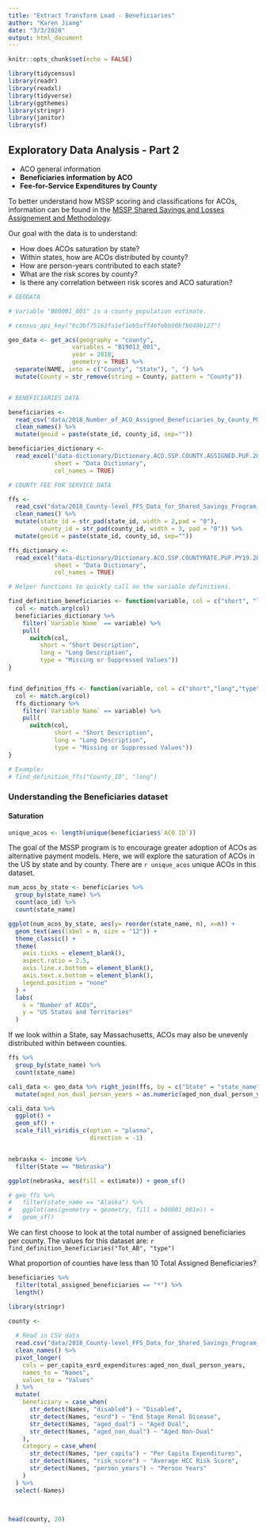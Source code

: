```yaml
---
title: "Extract Transform Load - Beneficiaries"
author: "Karen Jiang"
date: "3/3/2020"
output: html_document
---
```


```r
knitr::opts_chunk$set(echo = FALSE)

library(tidycensus)
library(readr)
library(readxl)
library(tidyverse)
library(ggthemes)
library(stringr)
library(janitor)
library(sf)
```

## Exploratory Data Analysis - Part 2

* ACO general information
* **Beneficiaries information by ACO**
* **Fee-for-Service Expenditures by County**

To better understand how MSSP scoring and classifications for ACOs, information can be found in the  [MSSP Shared Savings and Losses Assignement and Methodology ]("https://www.cms.gov/Medicare/Medicare-Fee-for-Service-Payment/sharedsavingsprogram/Downloads/Shared-Savings-Losses-Assignment-Spec-V7.pdf").


Our goal with the data is to understand:

- How does ACOs saturation by state?
- Within states, how are ACOs distributed by county?
- How are person-years contributed to each state?
- What are the risk scores by county?
- Is there any correlation between risk scores and ACO saturation?

```r

# GEODATA

# Variable "B00001_001" is a county population estimate.

# census_api_key("6c3bf75163fa1ef1eb5aff46febb50bfb040b127")

geo_data <- get_acs(geography = "county",
                  variables = "B19013_001", 
                  year = 2018,
                  geometry = TRUE) %>%
  separate(NAME, into = c("County", "State"), ", ") %>%
  mutate(County = str_remove(string = County, pattern = "County"))


# BENEFICIARIES DATA

beneficiaries <- 
  read_csv("data/2018_Number_of_ACO_Assigned_Beneficiaries_by_County_PUF.csv") %>%
  clean_names() %>%
  mutate(geoid = paste(state_id, county_id, sep=""))

beneficiaries_dictionary <-
  read_excel("data-dictionary/Dictionary.ACO.SSP.COUNTY.ASSIGNED.PUF.2018.xlsx",
             sheet = "Data Dictionary",
             col_names = TRUE)

# COUNTY FEE FOR SERVICE DATA

ffs <- 
  read_csv("data/2018_County-level_FFS_Data_for_Shared_Savings_Program_Benchmark_PUF.csv") %>%
  clean_names() %>%
  mutate(state_id = str_pad(state_id, width = 2,pad = "0"),
         county_id = str_pad(county_id, width = 3, pad = "0")) %>%
  mutate(geoid = paste(state_id, county_id, sep=""))

ffs_dictionary <-
  read_excel("data-dictionary/Dictionary.ACO.SSP.COUNTYRATE.PUF.PY19.2018.xlsx",
             sheet = "Data Dictionary",
             col_names = TRUE)

```

```r

# Helper functions to quickly call on the variable definitions.

find_definition_beneficiaries <- function(variable, col = c("short", "long", "type")) {
  col <- match.arg(col)
  beneficiaries_dictionary %>%
    filter(`Variable Name` == variable) %>%
    pull(
      switch(col,
         short = "Short Description",
         long = "Long Description",
         type = "Missing or Suppressed Values"))
}


find_definition_ffs <- function(variable, col = c("short","long","type")) {
  col <- match.arg(col)
  ffs_dictionary %>%
    filter(`Variable Name` == variable) %>%
    pull(
      switch(col,
             short = "Short Description",
             long = "Long Description",
             type = "Missing or Suppressed Values"))
}

# Example: 
# find_definition_ffs("County_ID", "long")
```


### Understanding the Beneficiaries dataset

#### Saturation

```r
unique_acos <- length(unique(beneficiaries$`ACO ID`))
```
The goal of the MSSP program is to encourage greater adoption of ACOs as alternative payment models. Here, we will explore the saturation of ACOs in the US by state and by county. There are `r unique_acos` unique ACOs in this dataset. 

```r
num_acos_by_state <- beneficiaries %>% 
  group_by(state_name) %>%
  count(aco_id) %>%
  count(state_name)

ggplot(num_acos_by_state, aes(y= reorder(state_name, n), x=n)) + 
  geom_text(aes(label = n, size = "12")) + 
  theme_classic() +
  theme(
    axis.ticks = element_blank(),
    aspect.ratio = 2.5,
    axis.line.x.bottom = element_blank(),
    axis.text.x.bottom = element_blank(),
    legend.position = "none"
  ) +
  labs(
    x = "Number of ACOs",
    y = "US States and Territories"
  )

```
If we look within a State, say Massachusetts, ACOs may also be unevenly distributed within between counties.

```r

ffs %>%
  group_by(state_name) %>%
  count(state_name)

cali_data <- geo_data %>% right_join(ffs, by = c("State" = "state_name", "County" = "county_name")) %>% filter(State == "California") %>%
  mutate(aged_non_dual_person_years = as.numeric(aged_non_dual_person_years))

cali_data %>%
  ggplot() +
  geom_sf() +
  scale_fill_viridis_c(option = "plasma",
                       direction = -1)


nebraska <- income %>%
  filter(State == "Nebraska")

ggplot(nebraska, aes(fill = estimate)) + geom_sf()

# geo_ffs %>% 
#   filter(state_name == "Alaska") %>%
#   ggplot(aes(geometry = geometry, fill = b00001_001e)) +
#   geom_sf()
```


We can first choose to look at the total number of assigned beneficiaries per county. The values for this dataset are: `r find_definition_beneficiaries("Tot_AB", "type")`

What proportion of counties have less than 10 Total Assigned Beneficiaries? 
```r
beneficiaries %>%
  filter(total_assigned_beneficiaries == "*") %>%
  length()
```

```r

library(stringr)

county <-
  
  # Read in CSV data
  read.csv("data/2018_County-level_FFS_Data_for_Shared_Savings_Program_Benchmark_PUF.csv") %>%
  clean_names() %>%
  pivot_longer(
    cols = per_capita_esrd_expenditures:aged_non_dual_person_years,
    names_to = "Names",
    values_to = "Values"
  ) %>%
  mutate(
    beneficiary = case_when(
      str_detect(Names, "disabled") ~ "Disabled",
      str_detect(Names, "esrd") ~ "End Stage Renal Disease",
      str_detect(Names, "aged_dual") ~ "Aged Dual",
      str_detect(Names, "aged_non_dual") ~ "Aged Non-Dual"
    ),
    category = case_when(
      str_detect(Names, "per_capita") ~ "Per Capita Expenditures",
      str_detect(Names, "risk_score") ~ "Average HCC Risk Score",
      str_detect(Names, "person_years") ~ "Person Years"
    )
  ) %>%
  select(-Names)
      
      

head(county, 20)

```


